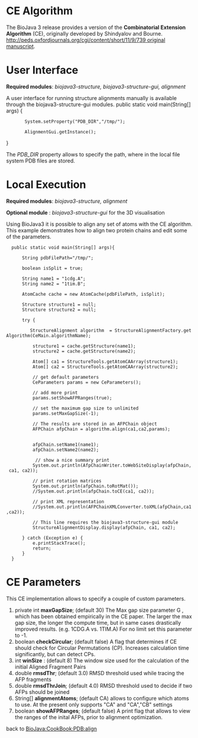 =CE Algorithm=

The BioJava 3 release provides a version of the '''Combinatorial Extension Algorithm''' (CE), originally developed by Shindyalov and Bourne.  [[http://peds.oxfordjournals.org/cgi/content/short/11/9/739 original manuscript]].

=User Interface=

'''Required modules''': ''biojava3-structure, biojava3-structure-gui, alignment''

A user interface for running structure alignments manually is available through the biojava3-structure-gui modules.
<java>
public static void main(String[] args) {
		System.setProperty("PDB_DIR","/tmp/");
	
		AlignmentGui.getInstance();
}
</java>

The ''PDB_DIR'' property allows to specify the path, where in the local file system PDB files are stored.

=Local Execution=

'''Required modules''': ''biojava3-structure,  alignment''

'''Optional module''' : ''biojava3-structure-gui'' for the 3D visualisation

Using BioJava3 it is possible to align any set of atoms with the CE algorithm. This example demonstrates how to align two protein chains and edit some of the parameters.

<java>

   public static void main(String[] args){
       
       String pdbFilePath="/tmp/";
       
       boolean isSplit = true;
            
       String name1 = "1cdg.A";
       String name2 = "1tim.B";
       
       AtomCache cache = new AtomCache(pdbFilePath, isSplit);
               
       Structure structure1 = null;
       Structure structure2 = null;

       try {

          StructureAlignment algorithm  = StructureAlignmentFactory.getAlgorithm(CeMain.algorithmName);
          
           structure1 = cache.getStructure(name1);
           structure2 = cache.getStructure(name2);
           
           Atom[] ca1 = StructureTools.getAtomCAArray(structure1);
           Atom[] ca2 = StructureTools.getAtomCAArray(structure2);
           
           // get default parameters
           CeParameters params = new CeParameters();
           
           // add more print
           params.setShowAFPRanges(true);
           
           // set the maximum gap size to unlimited 
           params.setMaxGapSize(-1);
           
           // The results are stored in an AFPChain object           
           AFPChain afpChain = algorithm.align(ca1,ca2,params);            

           afpChain.setName1(name1);
           afpChain.setName2(name2);

            // show a nice summary print
           System.out.println(AfpChainWriter.toWebSiteDisplay(afpChain, ca1, ca2));
           
           // print rotation matrices
           System.out.println(afpChain.toRotMat());
           //System.out.println(afpChain.toCE(ca1, ca2));
           
           // print XML representation
           //System.out.println(AFPChainXMLConverter.toXML(afpChain,ca1,ca2));
                        
           // This line requires the biojava3-structure-gui module   
           StructureAlignmentDisplay.display(afpChain, ca1, ca2);
           
       } catch (Exception e) {
           e.printStackTrace();
           return;
       }
   }


</java>

= CE Parameters =

This CE implementation allows to specify a couple of custom parameters.

#	private int '''maxGapSize''';  (default 30) The Max gap size parameter G , which has been obtained empirically in the CE paper. The larger the max gap size, the longer the compute time, but in same cases drastically improved results. (e.g. 1CDG.A vs. 1TIM.A) For no limit set this parameter to -1.
# 	boolean '''checkCircular'''; (default false) A flag that determines if CE should check for Circular Permutations (CP). Increases calculation time significantly, but can detect CPs.
# 	int '''winSize''' : (default 8) The window size used for the calculation of the initial Aligned Fragment Pairs
#	double '''rmsdThr'''; (default 3.0)  RMSD threshold used while tracing the AFP fragments
#	double '''rmsdThrJoin'''; (default 4.0) RMSD threshold used to decide if two AFPs should be joined
#	String[] '''alignmentAtoms'''; (default CA) allows to configure which atoms to use. At the present only supports "CA" and "CA","CB" settings
#     boolean '''showAFPRanges'''; (default false) A print flag that allows to view the ranges of the inital AFPs, prior to alignment optimization.

back to [[BioJava:CookBook:PDB:align]]